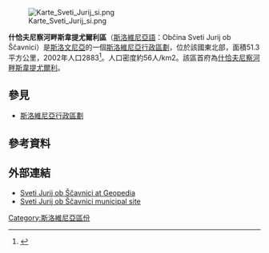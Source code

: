 {{expand|time=2017-02-20T12:31:43+00:00}}
{{refimprove|time=2017-02-20T12:31:43+00:00}}
[[File:Karte_Sveti_Jurij_si.png|thumb]]

'''什恰夫尼察河畔斯韋提尤爾利區'''（[[斯洛維尼亞語|斯洛維尼亞語]]：Občina Sveti Jurij ob Ščavnici）是[[斯洛文尼亞|斯洛文尼亞]]的一個[[斯洛維尼亞行政區劃|斯洛維尼亞行政區劃]]，位於該國東北部，面積51.3平方公里，2002年人口2883<ref>{{Cite web |url=http://www.stat.si/popis2002/en/ |title=Statistical Office of the Republic of Slovenia, census of 2002 |accessdate=2017-02-20 |archive-date=2016-12-18 |archive-url=https://web.archive.org/web/20161218144633/http://www.stat.si/popis2002/en/ |dead-url=no }}</ref>。人口密度約56人/km2。該區首府為[[什恰夫尼察河畔斯韋提尤爾利|什恰夫尼察河畔斯韋提尤爾利]]。

==參見==
*[[斯洛維尼亞行政區劃|斯洛維尼亞行政區劃]]

==參考資料==
{{Reflist}}

==外部連結==
*[http://www.geopedia.si/Geopedia_en.html?params=L5567_F10093554_T973_vF_b4_x579781.6285_y157212.4625_s14  Sveti Jurij ob Ščavnici at Geopedia] {{Wayback|url=http://www.geopedia.si/Geopedia_en.html?params=L5567_F10093554_T973_vF_b4_x579781.6285_y157212.4625_s14 |date=20120924215104 }}
*[http://www.sveti-jurij.si  Sveti Jurij ob Ščavnici municipal site] {{Wayback|url=http://www.sveti-jurij.si/ |date=20201123194423 }}

{{Slovenia-geo-stub}}
[[Category:斯洛維尼亞區份|Category:斯洛維尼亞區份]]